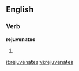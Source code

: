 ==English==

===Verb===
'''rejuvenates'''

# {{third-person singular of|[[rejuvenate]]}}

[[it:rejuvenates]]
[[vi:rejuvenates]]
